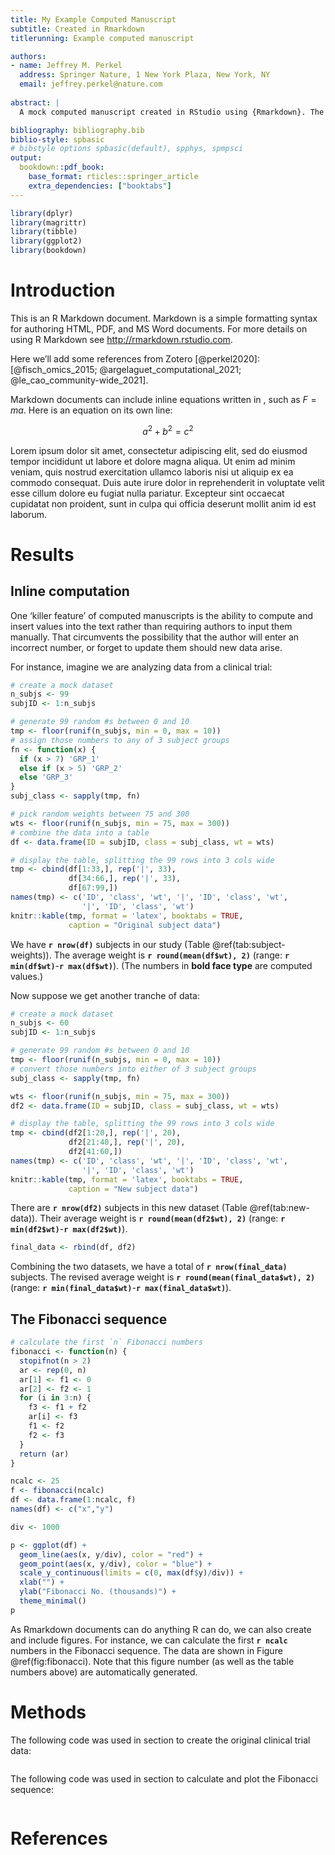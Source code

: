 ```yaml
---
title: My Example Computed Manuscript
subtitle: Created in Rmarkdown
titlerunning: Example computed manuscript

authors: 
- name: Jeffrey M. Perkel
  address: Springer Nature, 1 New York Plaza, New York, NY
  email: jeffrey.perkel@nature.com
  
abstract: |
  A mock computed manuscript created in RStudio using {Rmarkdown}. The {Bookdown} and {Rticles} packages were used to output the text in Springer Nature's desired manuscript format. 

bibliography: bibliography.bib
biblio-style: spbasic
# bibstyle options spbasic(default), spphys, spmpsci
output: 
  bookdown::pdf_book:
    base_format: rticles::springer_article
    extra_dependencies: ["booktabs"]
---
```


```r
library(dplyr)
library(magrittr)
library(tibble)
library(ggplot2)
library(bookdown)
```

# Introduction {#intro}

This is an R Markdown document. Markdown is a simple formatting syntax for authoring HTML, PDF, and MS Word documents. For more details on using R Markdown see <http://rmarkdown.rstudio.com>.

Here we'll add some references from Zotero [@perkel2020]: [@fisch_omics_2015; @argelaguet_computational_2021; @le_cao_community-wide_2021].

Markdown documents can include inline equations written in \LaTeX, such as $F = ma$. Here is an equation on its own line:

$$a^2 + b^2 = c^2$$

Lorem ipsum dolor sit amet, consectetur adipiscing elit, sed do eiusmod tempor incididunt ut labore et dolore magna aliqua. Ut enim ad minim veniam, quis nostrud exercitation ullamco laboris nisi ut aliquip ex ea commodo consequat. Duis aute irure dolor in reprehenderit in voluptate velit esse cillum dolore eu fugiat nulla pariatur. Excepteur sint occaecat cupidatat non proident, sunt in culpa qui officia deserunt mollit anim id est laborum.

# Results {#results}

## Inline computation {#sec:1}

One 'killer feature' of computed manuscripts is the ability to compute and insert values into the text rather than requiring authors to input them manually. That circumvents the possibility that the author will enter an incorrect number, or forget to update them should new data arise. 

For instance, imagine we are analyzing data from a clinical trial:

```r
# create a mock dataset
n_subjs <- 99
subjID <- 1:n_subjs

# generate 99 random #s between 0 and 10
tmp <- floor(runif(n_subjs, min = 0, max = 10))
# assign those numbers to any of 3 subject groups
fn <- function(x) { 
  if (x > 7) 'GRP_1' 
  else if (x > 5) 'GRP_2' 
  else 'GRP_3' 
}
subj_class <- sapply(tmp, fn)

# pick random weights between 75 and 300
wts <- floor(runif(n_subjs, min = 75, max = 300))
# combine the data into a table
df <- data.frame(ID = subjID, class = subj_class, wt = wts)

# display the table, splitting the 99 rows into 3 cols wide
tmp <- cbind(df[1:33,], rep('|', 33), 
             df[34:66,], rep('|', 33), 
             df[67:99,])
names(tmp) <- c('ID', 'class', 'wt', '|', 'ID', 'class', 'wt', 
                '|', 'ID', 'class', 'wt')
knitr::kable(tmp, format = 'latex', booktabs = TRUE, 
             caption = "Original subject data")
```

We have **`r nrow(df)`** subjects in our study (Table \@ref(tab:subject-weights)). The average weight is **`r round(mean(df$wt), 2)`** (range: **`r min(df$wt)`**-**`r max(df$wt)`**). (The numbers in **bold face type** are computed values.)

Now suppose we get another tranche of data:
```r
# create a mock dataset
n_subjs <- 60
subjID <- 1:n_subjs

# generate 99 random #s between 0 and 10
tmp <- floor(runif(n_subjs, min = 0, max = 10))
# convert those numbers into either of 3 subject groups
subj_class <- sapply(tmp, fn)

wts <- floor(runif(n_subjs, min = 75, max = 300))
df2 <- data.frame(ID = subjID, class = subj_class, wt = wts)

# display the table, splitting the 99 rows into 3 cols wide
tmp <- cbind(df2[1:20,], rep('|', 20), 
             df2[21:40,], rep('|', 20), 
             df2[41:60,])
names(tmp) <- c('ID', 'class', 'wt', '|', 'ID', 'class', 'wt', 
                '|', 'ID', 'class', 'wt')
knitr::kable(tmp, format = 'latex', booktabs = TRUE, 
             caption = "New subject data")
```

There are **`r nrow(df2)`** subjects in this new dataset (Table \@ref(tab:new-data)). Their average weight is **`r round(mean(df2$wt), 2)`** (range: **`r min(df2$wt)`**-**`r max(df2$wt)`**). 

```r
final_data <- rbind(df, df2)
```

Combining the two datasets, we have a total of **`r nrow(final_data)`** subjects. The revised average weight is **`r round(mean(final_data$wt), 2)`** (range: **`r min(final_data$wt)`**-**`r max(final_data$wt)`**).

## The Fibonacci sequence {#sec:2}

```r
# calculate the first `n` Fibonacci numbers
fibonacci <- function(n) {
  stopifnot(n > 2)
  ar <- rep(0, n)
  ar[1] <- f1 <- 0
  ar[2] <- f2 <- 1
  for (i in 3:n) {
    f3 <- f1 + f2
    ar[i] <- f3
    f1 <- f2
    f2 <- f3
  }
  return (ar)
}

ncalc <- 25
f <- fibonacci(ncalc)
df <- data.frame(1:ncalc, f)
names(df) <- c("x","y")

div <- 1000

p <- ggplot(df) +
  geom_line(aes(x, y/div), color = "red") +
  geom_point(aes(x, y/div), color = "blue") +
  scale_y_continuous(limits = c(0, max(df$y)/div)) +
  xlab("") +
  ylab("Fibonacci No. (thousands)") + 
  theme_minimal()
p
```

As Rmarkdown documents can do anything R can do, we can also create and include figures. For instance, we can calculate the first **`r ncalc`** numbers in the Fibonacci sequence. The data are shown in Figure \@ref(fig:fibonacci). Note that this figure number (as well as the table numbers above) are automatically generated. 

# Methods{#methods}

The following code was used in section \ref{sec:1} to create the original clinical trial data:

```r
```

The following code was used in section \ref{sec:2} to calculate and plot the Fibonacci sequence:

```r
```

# References

